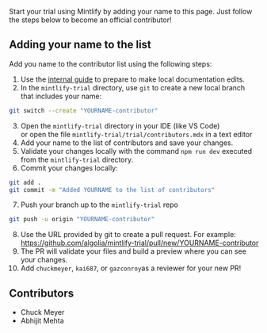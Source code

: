 <Info>Start your trial using Mintlify by adding your name to this page. Just follow the steps below to become an official contributor!</Info>

## Adding your name to the list 
Add you name to the contributor list using the following steps:

1. Use the [internal guide](https://algolia.atlassian.net/wiki/spaces/DOC/pages/5526814783/A+new+home+for+the+Algolia+docs+on+Mintlify#To-edit-using-git-and-GitHub) to prepare to make local documentation edits.
2. In the `mintlify-trial` directory, use `git` to create a new local branch that includes your name:
```sh
git switch --create "YOURNAME-contributor"
```
3. Open the `mintlify-trial` directory in your IDE (like VS Code) <br />
   or open the file `mintlify-trial/trial/contributors.mdx` in a text editor
4. Add your name to the list of contributors and save your changes.
5. Validate your changes locally with the command `npm run dev` executed from the `mintlify-trial` directory.
6. Commit your changes locally:
```sh
git add .
git commit -m "Added YOURNAME to the list of contributors"
```
7. Push your branch up to the `mintlify-trial` repo 
```sh
git push -u origin "YOURNAME-contributor"
```
8. Use the URL provided by git to create a pull request. For example:
https://github.com/algolia/mintlify-trial/pull/new/YOURNAME-contributor
9. The PR will validate your files and build a preview where you can see your changes.
10. Add `chuckmeyer`, `kai687`, or `gazconroy`as a reviewer for your new PR!

## Contributors 

- Chuck Meyer
- Abhijit Mehta

